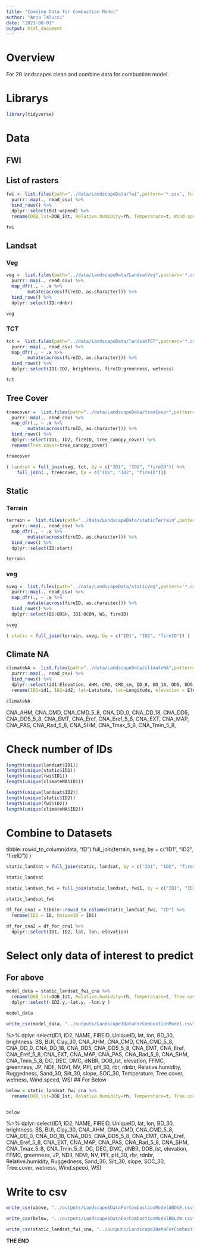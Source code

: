 ```yaml
---
title: "Combine Data for Combustion Model"
author: "Anna Talucci"
date: "2023-08-03"
output: html_document
---
```



# Overview
 For 20 landscapes clean and combine data for combustion model.

# Librarys
```r
library(tidyverse)
```

# Data

## FWI
## List of rasters
```r
fwi <- list.files(path="../data/LandscapeData/fwi",pattern='*.csv', full.names = TRUE) %>% 
  purrr::map(., read_csv) %>% 
  bind_rows() %>%
  dplyr::select(BUI:wspeed) %>%
  rename(DOB_lst=DOB_Ist, Relative.humidity=rh, Temperature=t, Wind.speed=wspeed,VPD = vpd,) 
```

```r
fwi 
```

## Landsat
### Veg
```r
veg =  list.files(path="../data/LandscapeData/LandsatVeg",pattern='*.csv', full.names = TRUE) %>% 
  purrr::map(., read_csv) %>% 
  map_dfr(., ~ .x %>%
        mutate(across(fireID, as.character))) %>%
  bind_rows() %>%
  dplyr::select(ID:rdnbr)
```
```r
veg
```

### TCT
```r
tct =  list.files(path="../data/LandscapeData/landsatTCT",pattern='*.csv', full.names = TRUE) %>% 
  purrr::map(., read_csv) %>% 
  map_dfr(., ~ .x %>%
        mutate(across(fireID, as.character))) %>%
  bind_rows() %>% 
  dplyr::select(ID1:ID2, brightness, fireID:greenness, wetness)
```

```r
tct
```

## Tree Cover
```r
treecover =  list.files(path="../data/LandscapeData/treeCover",pattern='*.csv', full.names = TRUE) %>% 
  purrr::map(., read_csv) %>% 
  map_dfr(., ~ .x %>%
        mutate(across(fireID, as.character))) %>%
  bind_rows() %>%
  dplyr::select(ID1, ID2, fireID, tree_canopy_cover) %>%
  rename(Tree.cover=tree_canopy_cover) 
```

```r
treecover 
```

```r
( landsat = full_join(veg, tct, by = c("ID1", "ID2", "fireID")) %>%
    full_join(., treecover, by = c("ID1", "ID2", "fireID")))
```
## Static
### Terrain
```r
terrain =  list.files(path="../data/LandscapeData/staticTerrain",pattern='*.csv', full.names = TRUE) %>% 
  purrr::map(., read_csv) %>% 
  map_dfr(., ~ .x %>%
        mutate(across(fireID, as.character))) %>%
  bind_rows() %>%
  dplyr::select(ID:start)
```

```r
terrain 
```

### veg
```r
sveg =  list.files(path="../data/LandscapeData/staticVeg",pattern='*.csv', full.names = TRUE) %>% 
  purrr::map(., read_csv) %>% 
  map_dfr(., ~ .x %>%
        mutate(across(fireID, as.character))) %>%
  bind_rows() %>%
  dplyr::select(BS:GRSH, ID1:OCON, WS, fireID)
```

```r
sveg 
```

```r
( static = full_join(terrain, sveg, by = c("ID1", "ID2", "fireID")) )
```




## Climate NA

```r
climateNA =  list.files(path="../data/LandscapeData/climateNA",pattern='*.csv', full.names = TRUE) %>% 
  purrr::map(., read_csv) %>% 
  bind_rows() %>%
  dplyr::select(id1:Elevation, AHM, CMD, CMD_sm, DD_0, DD_18, DD5, DD5_sm, EMT, Eref, Eref_sm, EXT, MAP, PAS, Rad_sm, SHM, Tmax_sm, Tmin_sm) %>%
  rename(ID1=id1, ID2=id2, lat=Latitude, lon=Longitude, elevation = Elevation, CNA_AHM=AHM, CNA_CMD=CMD, CNA_CMD_5_8 = CMD_sm, CNA_DD_0=DD_0, CNA_DD_18=DD_18, CNA_DD5=DD5, CNA_DD5_5_8=DD5_sm, CNA_EMT=EMT, CNA_Eref=Eref, CNA_Eref_5_8=Eref_sm, CNA_EXT=EXT, CNA_MAP=MAP, CNA_PAS=PAS, CNA_Rad_5_8=Rad_sm, CNA_SHM=SHM, CNA_Tmax_5_8=Tmax_sm, CNA_Tmin_5_8=Tmin_sm)
```

```r
climateNA 
```




CNA_AHM, CNA_CMD, CNA_CMD_5_8, CNA_DD_0, CNA_DD_18, CNA_DD5, CNA_DD5_5_8, CNA_EMT, CNA_Eref, CNA_Eref_5_8, CNA_EXT, CNA_MAP, CNA_PAS, CNA_Rad_5_8, CNA_SHM, CNA_Tmax_5_8, CNA_Tmin_5_8,








# Check number of IDs
```r
length(unique(landsat$ID1))
length(unique(static$ID1))
length(unique(fwi$ID1))
length(unique(climateNA$ID1))
```

```r
length(unique(landsat$ID2))
length(unique(static$ID2))
length(unique(fwi$ID2))
length(unique(climateNA$ID2))
```



# Combine to Datasets
tibble::rowid_to_column(data, "ID")
full_join(terrain, sveg, by = c("ID1", "ID2", "fireID")) )
```r
static_landsat = full_join(static, landsat, by = c("ID1", "ID2", "fireID", "lat", "lon")) 

static_landsat
```

```r
static_landsat_fwi = full_join(static_landsat, fwi1, by = c("ID1", "ID2", "fireID", "lat", "lon")) 

static_landsat_fwi
```


```r
df_for_cna1 = tibble::rowid_to_column(static_landsat_fwi, "ID") %>% 
  rename(ID1 = ID, UniqueID = ID1) 

df_for_cna2 = df_for_cna1 %>% 
  dplyr::select(ID1, ID2, lat, lon, elevation)
```


# Select only data of interest to predict
## For above
```r
model_data = static_landsat_fwi_cna %>% 
  rename(DOB_lst=DOB_Ist, Relative.humidity=rh, Temperature=t, Tree.cover=tree_canopy_cover, Wind.speed=wspeed,VPD = vpd, burn_year=ID2.x, lat= lat.x, lon=lon.x) %>%
  dplyr::select(-ID2.y,-lat.y, -lon.y )

model_data

```

```r
write_csv(model_data, "../outputs/Landscape1DataForCombustionModel.csv")
```
%>%
  dplyr::select(ID1, ID2, NAME, FIREID, UniqueID, lat, lon, BD_30, brightness, BS, BUI, Clay_30, CNA_AHM, CNA_CMD, CNA_CMD_5_8, CNA_DD_0, CNA_DD_18, CNA_DD5, CNA_DD5_5_8, CNA_EMT, CNA_Eref, CNA_Eref_5_8, CNA_EXT, CNA_MAP, CNA_PAS, CNA_Rad_5_8, CNA_SHM, CNA_Tmin_5_8, DC, DEC, DMC, dNBR, DOB_lst, elevation, FFMC, greenness, JP, NDII, NDVI, NV, PFI, pH_30, rbr, rdnbr, Relative.humidity, Ruggedness, Sand_30, Silt_30, slope, SOC_30, Temperature, Tree.cover, wetness, Wind.speed, WS)
## For Below
```r
below = static_landsat_fwi_cna %>% 
  rename(DOB_lst=DOB_Ist, Relative.humidity=rh, Temperature=t, Tree.cover=tree_canopy_cover, Wind.speed=wspeed, ID2=ID2.x, lat= lat.x, lon=lon.x) 


below
```
%>%
  dplyr::select(ID1, ID2, NAME, FIREID, UniqueID, lat, lon, BD_30, brightness, BS, BUI, Clay_30, CNA_AHM, CNA_CMD, CNA_CMD_5_8, CNA_DD_0, CNA_DD_18, CNA_DD5, CNA_DD5_5_8, CNA_EMT, CNA_Eref, CNA_Eref_5_8, CNA_EXT, CNA_MAP, CNA_PAS, CNA_Rad_5_8, CNA_SHM, CNA_Tmax_5_8, CNA_Tmin_5_8, DC, DEC, DMC, dNBR, DOB_lst, elevation, FFMC, greenness, JP, NDII, NDVI, NV, PFI, pH_30, rbr, rdnbr, Relative.humidity, Ruggedness, Sand_30, Silt_30, slope, SOC_30, Tree.cover, wetness, Wind.speed, WS)

# Write to csv
```r
write_csv(above, "../outputs/Landscape1DataForCombustionModelABOVE.csv")
```
```r
write_csv(below, "../outputs/Landscape1DataForCombustionModelBELOW.csv")
```

```r
write_csv(static_landsat_fwi_cna, "../outputs/Landscape1DataForCombustionModel.csv")
```
**THE END**